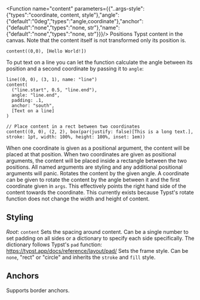 
<Function name="content" parameters={{"..args-style":{"types":"coordinate, content, style"},"angle":{"default":"0deg","types":"angle,coordinate"},"anchor":{"default":"none","types":"none, str"},"name":{"default":"none","types":"none, str"}}}/>
Positions Typst content in the canvas. Note that the content itself is not transformed only its position is.

```typc example
content((0,0), [Hello World!])
```
To put text on a line you can let the function calculate the angle between its position and a second coordinate by passing it to `angle`: 

```typc example
line((0, 0), (3, 1), name: "line")
content(
  ("line.start", 0.5, "line.end"),
  angle: "line.end",
  padding: .1,
  anchor: "south", 
  [Text on a line]
)
```

```typc example
// Place content in a rect between two coordinates
content((0, 0), (2, 2), box(par(justify: false)[This is a long text.], stroke: 1pt, width: 100%, height: 100%, inset: 1em))
```

<Parameter name="..args-style" types="coordinate, content, style" > When one coordinate is given as a positional argument, the content will be placed at that position. When two coordinates are given as positional arguments, the content will be placed inside a rectangle between the two positions. All named arguments are styling and any additional positional arguments will panic.</Parameter>
<Parameter name="angle" types="angle,coordinate" default_value="0deg"> Rotates the content by the given angle. A coordinate can be given to rotate the content by the angle between it and the first coordinate given in `args`. This effectively points the right hand side of the content towards the coordinate. This currently exists because Typst's rotate function does not change the width and height of content.</Parameter>



## Styling
*Root*: `content`
<Parameter name="padding" types="number, dictionary" default_value="0"> Sets the spacing around content. Can be a single number to set padding on all sides or a dictionary to specify each side specifically. The dictionary follows Typst's `pad` function: https://typst.app/docs/reference/layout/pad/</Parameter>
<Parameter name="frame" types="str, none" default_value="none"> Sets the frame style. Can be `none`, "rect" or "circle" and inherits the `stroke` and `fill` style.</Parameter>
  
## Anchors
Supports border anchors.
